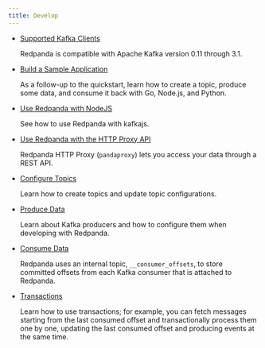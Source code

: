 ```yaml
---
title: Develop
---
```


<head>
    <meta name="title" content="Develop | Redpanda Docs"/>
    <meta name="description" content="Develop doc topics."/>
    <link rel="canonical" href="https://docs.redpanda.com/docs/develop/" />
</head>

- [Supported Kafka Clients](../develop/kafka-clients)

    Redpanda is compatible with Apache Kafka version 0.11 through 3.1. 

- [Build a Sample Application](../develop/code-examples)

    As a follow-up to the quickstart, learn how to create a topic, produce some data, and consume it back with Go, Node.js, and Python.

- [Use Redpanda with NodeJS](../develop/guide-nodejs)

    See how to use Redpanda with kafkajs.

- [Use Redpanda with the HTTP Proxy API](../develop/http-proxy)

    Redpanda HTTP Proxy (`pandaproxy`) lets you access your data through a REST API. 

- [Configure Topics](../develop/config-topics)

    Learn how to create topics and update topic configurations.

- [Produce Data](../develop/produce-data)

    Learn about Kafka producers and how to configure them when developing with Redpanda.

- [Consume Data](../develop/consume-data/)
      
    Redpanda uses an internal topic, `__consumer_offsets`, to store committed offsets from each Kafka consumer that is attached to Redpanda. 

- [Transactions](../develop/transactions)

    Learn how to use transactions; for example, you can fetch messages starting from the last consumed offset and transactionally process them one by one, updating the last consumed offset and producing events at the same time.